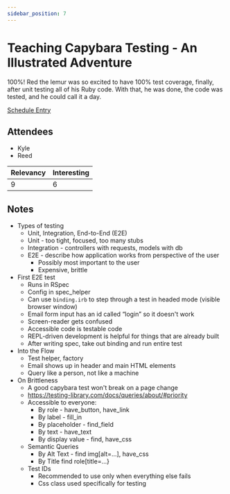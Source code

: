 ```yaml
---
sidebar_position: 7
---
```



# Teaching Capybara Testing - An Illustrated Adventure

100%! Red the lemur was so excited to have 100% test coverage, finally, after unit testing all of his Ruby code. With that, he was done, the code was tested, and he could call it a day.

<Speaker
  name='Brandon Weaver'
  position='Principal Software Engineer at Gusto'
  imageUrl='https://sessionize.com/image/be1f-400o400o2-SzF1P9Ved83qeNB4WR28Vs.jpeg'
/>

[Schedule Entry](https://railsconf2023.sessionize.com/session/447749)

## Attendees
* Kyle
* Reed

| Relevancy    | Interesting |
| ----------- | ----------- |
| 9           | 6           |

## Notes

* Types of testing
  * Unit, Integration, End-to-End (E2E)
  * Unit - too tight, focused, too many stubs
  * Integration - controllers with requests, models with db
  * E2E - describe how application works from perspective of the user
    * Possibly most important to the user
    * Expensive, brittle
* First E2E test
  * Runs in RSpec
  * Config in spec_helper
  * Can use `binding.irb` to step through a test in headed mode (visible browser window)
  * Email form input has an id called “login” so it doesn't work
  * Screen-reader gets confused
  * Accessible code is testable code
  * REPL-driven development is helpful for things that are already built
  * After writing spec, take out binding and run entire test
* Into the Flow
  * Test helper, factory
  * Email shows up in header and main HTML elements
  * Query like a person, not like a machine
* On Brittleness
  * A good capybara test won't break on a page change
  * https://testing-library.com/docs/queries/about/#priority
  * Accessible to everyone:
    * By role - have_button, have_link
    * By label - fill_in
    * By placeholder - find_field
    * By text - have_text
    * By display value - find, have_css
  * Semantic Queries
    * By Alt Text - find img[alt=...], have_css
    * By Title find role[title=...}
  * Test IDs
    * Recommended to use only when everything else fails
    * Css class used specifically for testing
